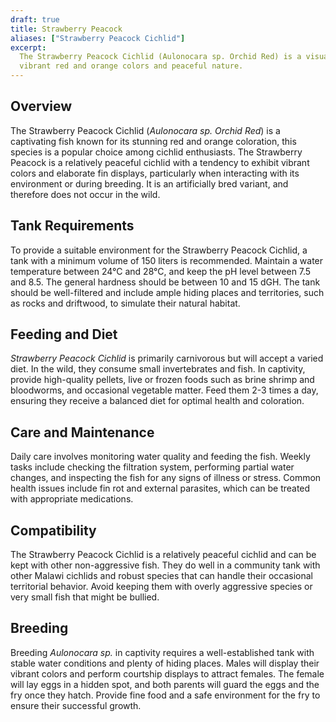 ```yaml
---
draft: true
title: Strawberry Peacock
aliases: ["Strawberry Peacock Cichlid"]
excerpt:
  The Strawberry Peacock Cichlid (Aulonocara sp. Orchid Red) is a visually stunning African cichlid known for its
  vibrant red and orange colors and peaceful nature.
---
```


## Overview

The Strawberry Peacock Cichlid (_Aulonocara sp. Orchid Red_) is a captivating fish known for its stunning red and orange
coloration, this species is a popular choice among cichlid enthusiasts. The Strawberry Peacock is a relatively peaceful
cichlid with a tendency to exhibit vibrant colors and elaborate fin displays, particularly when interacting with its
environment or during breeding. It is an artificially bred variant, and therefore does not occur in the wild.

## Tank Requirements

To provide a suitable environment for the Strawberry Peacock Cichlid, a tank with a minimum volume of 150 liters is
recommended. Maintain a water temperature between 24°C and 28°C, and keep the pH level between 7.5 and 8.5. The general
hardness should be between 10 and 15 dGH. The tank should be well-filtered and include ample hiding places and
territories, such as rocks and driftwood, to simulate their natural habitat.

## Feeding and Diet

_Strawberry Peacock Cichlid_ is primarily carnivorous but will accept a varied diet. In the wild, they consume small
invertebrates and fish. In captivity, provide high-quality pellets, live or frozen foods such as brine shrimp and
bloodworms, and occasional vegetable matter. Feed them 2-3 times a day, ensuring they receive a balanced diet for
optimal health and coloration.

## Care and Maintenance

Daily care involves monitoring water quality and feeding the fish. Weekly tasks include checking the filtration system,
performing partial water changes, and inspecting the fish for any signs of illness or stress. Common health issues
include fin rot and external parasites, which can be treated with appropriate medications.

## Compatibility

The Strawberry Peacock Cichlid is a relatively peaceful cichlid and can be kept with other non-aggressive fish. They do
well in a community tank with other Malawi cichlids and robust species that can handle their occasional territorial
behavior. Avoid keeping them with overly aggressive species or very small fish that might be bullied.

## Breeding

Breeding _Aulonocara sp._ in captivity requires a well-established tank with stable water conditions and plenty of
hiding places. Males will display their vibrant colors and perform courtship displays to attract females. The female
will lay eggs in a hidden spot, and both parents will guard the eggs and the fry once they hatch. Provide fine food and
a safe environment for the fry to ensure their successful growth.
